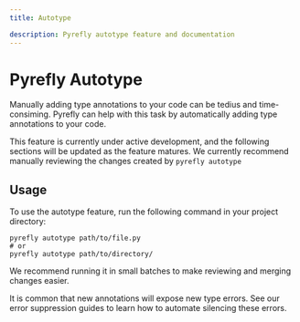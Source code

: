 ```yaml
---
title: Autotype

description: Pyrefly autotype feature and documentation
---
```


# Pyrefly Autotype

Manually adding type annotations to your code can be tedius and time-consiming. Pyrefly can help with this task by automatically adding type annotations to your code.

This feature is currently under active development, and the following sections will be updated as the feature matures. We currently recommend manually reviewing the changes created by `pyrefly autotype`

## Usage

To use the autotype feature, run the following command in your project directory:

```
pyrefly autotype path/to/file.py
# or
pyrefly autotype path/to/directory/
```

We recommend running it in small batches to make reviewing and merging changes easier.

It is common that new annotations will expose new type errors. See our error suppression guides to learn how to automate silencing these errors.
